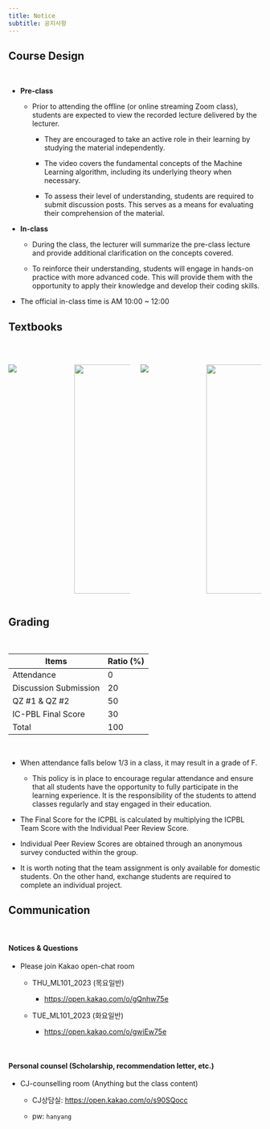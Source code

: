 ```yaml
---
title: Notice
subtitle: 공지사항
---
```


## Course Design

<br>

-   **Pre-class**

    -   Prior to attending the offline (or online streaming Zoom class), students are expected to view the recorded lecture delivered by the lecturer.

        -   They are encouraged to take an active role in their learning by studying the material independently.

        -   The video covers the fundamental concepts of the Machine Learning algorithm, including its underlying theory when necessary.

        -   To assess their level of understanding, students are required to submit discussion posts. This serves as a means for evaluating their comprehension of the material.

-   **In-class**

    -   During the class, the lecturer will summarize the pre-class lecture and provide additional clarification on the concepts covered.

    -   To reinforce their understanding, students will engage in hands-on practice with more advanced code. This will provide them with the opportunity to apply their knowledge and develop their coding skills.

-   The official in-class time is AM 10:00 \~ 12:00

## Textbooks

<br>

::: columns
::: {.column width="25%"}
![](img/tb_1.png)
:::

::: {.column width="25%"}
![](img/tb_2.png){width="455"}
:::

::: {.column width="25%"}
![](img/tb_3.png)
:::

::: {.column width="25%"}
![](img/tb_4.jpg){width="455"}
:::
:::

## Grading
<br>

| Items                 | Ratio (%) |
|-----------------------|-----------|
| Attendance            | 0         |
| Discussion Submission | 20        |
| QZ #1 & QZ #2         | 50        |
| IC-PBL Final Score    | 30        |
| Total                 | 100       |

<br>

- When attendance falls below 1/3 in a class, it may result in a grade of F.

  - This policy is in place to encourage regular attendance and ensure that all students have the opportunity to fully participate in the learning experience. It is the responsibility of the students to attend classes regularly and stay engaged in their education.

-   The Final Score for the ICPBL is calculated by multiplying the ICPBL Team Score with the Individual Peer Review Score.

-   Individual Peer Review Scores are obtained through an anonymous survey conducted within the group.

-   It is worth noting that the team assignment is only available for domestic students. On the other hand, exchange students are required to complete an individual project.





## Communication

<br>

#### Notices & Questions

-   Please join Kakao open-chat room

    -   THU_ML101_2023 (목요일반)

        -   <https://open.kakao.com/o/gQnhw75e>

    -   TUE_ML101_2023 (화요일반)

        -   <https://open.kakao.com/o/gwiEw75e>

<br>

#### Personal counsel (Scholarship, recommendation letter, etc.)

-   CJ-counselling room (Anything but the class content)

    -   CJ상담실: <https://open.kakao.com/o/s90SQocc>

    -   pw: `hanyang`

